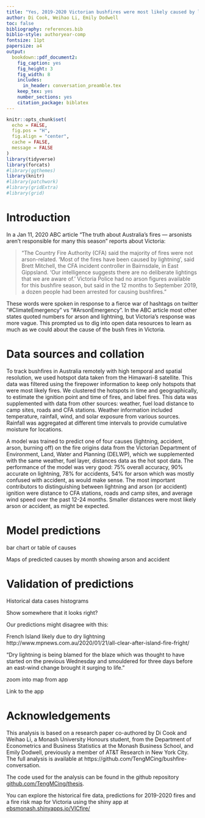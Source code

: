 ```yaml
---
title: "Yes, 2019-2020 Victorian bushfires were most likely caused by lightning but there's more to be learned from open data"
author: Di Cook, Weihao Li, Emily Dodwell
toc: false
bibliography: references.bib
biblio-style: authoryear-comp
fontsize: 11pt
papersize: a4
output:
  bookdown::pdf_document2:
    fig_caption: yes
    fig_height: 3
    fig_width: 8
    includes:
      in_header: conversation_preamble.tex
    keep_tex: yes
    number_sections: yes
    citation_package: biblatex
---
```


```r
knitr::opts_chunk$set(
  echo = FALSE,
  fig.pos = "H",
  fig.align = "center",
  cache = FALSE,
  message = FALSE
)
library(tidyverse)
library(forcats)
#library(ggthemes)
library(knitr)
#library(patchwork)
#library(gridExtra)
#library(grid)
```

# Introduction {#intro}

<!-- The 2019-2020 Australia bushfires, compared with other major bushfires in history, had a more devastating impact on the environment and properties. According to a report by Lisa Richards, Nigel Brew and Smith (2020), published by the Parliament of Australia, 3094 houses were destroyed and over 17M hectares of land burned. These two figures are the highest in history. 

Discussion about the cause of this crisis became a focal point on social media at the very beginning of the bushfire season. A group of people argued that climate change had a major impact on the catastrophic and unprecedented bushfires. One of the hashtags they used on twitter to convey their beliefs and promote action on climate change was #ClimateEmergency (Graham and Keller, 2020). Climate Council, which was one of the biggest climate organizations in Australia and was made up of climate scientists and experts, claimed that climate change not only worsened the bushfire season but also increased our cost of fighting fires (Climate Council, 2019). Meanwhile, in the first few weeks of 2020, another group of people brought a completely different argument onto the table. They claimed the cause of this bushfire season was not climate change, but arson. Besides, they attempted to replace the #ClimateEmergency hashtag with the #ArsonEmergency hashtag (Graham and Keller, 2020). Although police (Knaus, 2020) contradicted this controversial claim immediately, the spread didn’t slow down at all. A research did by Dr Timothy Graham and Dr Tobias R. Keller (2020) from the Queensland University of Technology assessed around 300 twitter accounts driving the #ArsonEmergency hashtag and found that a third of the accounts were suspicious with automated and inauthentic behaviour. They believed that the accounts were very likely ran by disinformation campaigns.

By far, we have limited information on the cause of this catastrophic hazard in 2019-2020 (2019-20 Australian bushfires-frequently asked
questions: a quick guide.). Bushfire investigation usually takes time and the result is not guaranteed. According to the research by Beale and Jones (2011), the cause was only known for 58.9% of fires in history. Among the known cases, about 13% were due to deliberate ignitions, 35% by accidents and 6% by natural, such as lightning. -->

In a Jan 11, 2020 ABC article "The truth about Australia's fires — arsonists aren't responsible for many this season" reports about Victoria:

> "The Country Fire Authority (CFA) said the majority of fires were not arson-related. 'Most of the fires have been caused by lightning', said Brett Mitchell, the CFA incident controller in Bairnsdale, in East Gippsland. 'Our intelligence suggests there are no deliberate lightings that we are aware of.' Victoria Police had no arson figures available for this bushfire season, but said in the 12 months to September 2019, a dozen people had been arrested for causing bushfires."

These words were spoken in response to a fierce war of hashtags on twitter "#ClimateEmergency" vs "#ArsonEmergency". In the ABC article most other states quoted numbers for arson and lightning, but Victoria's response was more vague. This prompted us to dig into open data resources to learn as much as we could about the cause of the bush fires in Victoria. 

<!-- We often hear commentary about voting patterns --- people in their 20s without kids are more likely to be left wing, migrants are more conservative, wealthier people tend to favour the conservative parties, and so on. These might be built on myth and stereotypes. There is open data available from each election and from regular national censuses; this data can be used to examine just what are the indicators for voting tendency.

Voting tendencies can change over time. For example, if wealth was a good predictor of conservative voting in the 2001 election, is it still a good predictor in 2019? Australia has changed in many ways over the last two decades. Rising house prices, country-wide improvements in education, an ageing population, and a decline in religious affiliation, are just some of the ways we have changed. At the same time, political power has moved back and forth between the two major parties. How much can we attribute changes in political power to changes in who we are?-->

# Data sources and collation {#data}

To track bushfires in Australia remotely with high temporal and spatial resolution, we used hotspot data taken from the Himawari-8 satellite. This data was filtered using the firepower information to keep only hotspots that were most likely fires. We clustered the hotspots in time and geographically, to estimate the ignition point and time of fires, and label fires. This data was supplemented with data from other sources: weather, fuel load distance to camp sites, roads and CFA stations. Weather information included temperature, rainfall, wind, and solar exposure from various sources. Rainfall was aggregated at different time intervals to provide cumulative moisture for locations. 

A model was trained to predict one of four causes (lightning, accident, arson, burning off) on the fire origins data from the Victorian Department of Environment, Land, Water and Planning (DELWP), which we supplemented with the same weather, fuel layer, distances data as the hot spot data. The performance of the model was very good: 75% overall accuracy, 90% accurate on lightning, 78% for accidents, 54% for arson which was mostly confused with accident, as would make sense. The most important contributors to distinguishing between lightning and arson (or accident) ignition were distance to CFA stations, roads and camp sites, and average wind speed over the past 12-24 months. Smaller distances were most likely arson or accident, as might be expected.

# Model predictions {#models}

bar chart or table of causes

Maps of predicted causes by month showing arson and accident

# Validation of predictions {-}

Historical data cases histograms

Show somewhere that it looks right?

Our predictions might disagree with this:

French Island likely due to dry lightning
http://www.mpnews.com.au/2020/01/21/all-clear-after-island-fire-fright/

"Dry lightning is being blamed for the blaze which was thought to have started on the previous Wednesday and smouldered for three days before an east-wind change brought it surging to life."

zoom into map from app

Link to the app

# Acknowledgements

This analysis is based on a research paper co-authored by Di Cook and  Weihao Li, a Monash University Honours student, from the Department of Econometrics and Business Statistics at the Monash Business School, and Emily Dodwell, previously a member of AT&T Research in New York City. The full analysis is available at https://github.com/TengMCing/bushfire-conversation.

The code used for the analysis can be found in the github repository [github.com/TengMCing/thesis](https://github.com/TengMCing/thesis).

You can explore the historical fire data, predictions for 2019-2020 fires and a fire risk map for Victoria using the shiny app at [ebsmonash.shinyapps.io/VICfire/](https://ebsmonash.shinyapps.io/VICfire/)
